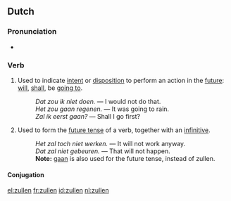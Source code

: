 ==Dutch==

===Pronunciation===
* {{IPA|[ˈzœlə(n)]|lang=nl}}

===Verb===
{{nl-verb-irreg}}

# {{context|lang=nl|modal auxiliary}} Used to indicate [[intent]] or [[disposition]] to perform an action in the [[future]]: [[will]], [[shall]], be [[going to]].
#: ''Dat zou ik niet doen.'' &mdash; I would not do that.
#: ''Het zou gaan regenen.'' &mdash; It was going to rain.
#: ''Zal ik eerst gaan?'' &mdash; Shall I go first?
# {{context|lang=nl|auxiliary}} Used to form the [[future tense]] of a verb, together with an [[infinitive]].
#: ''Het zal toch niet werken.'' &mdash; It will not work anyway.
#: ''Dat zal niet gebeuren.'' &mdash; That will not happen.
#: '''Note:''' [[gaan]] is also used for the future tense, instead of zullen.

====Conjugation====
{{nl-conj-irr|zal|[[zal]], [[zult]]|zal|zou|-|zulle|zoude|zult|zoudt}}

[[el:zullen]]
[[fr:zullen]]
[[id:zullen]]
[[nl:zullen]]